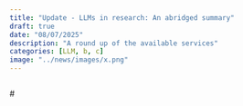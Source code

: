 ```yaml
---
title: "Update - LLMs in research: An abridged summary"
draft: true
date: "08/07/2025"
description: "A round up of the available services"
categories: [LLM, b, c]
image: "../news/images/x.png"
---
```


![<credit for image>](../news/images/x.png)

# <Title as a question>

## <subtitle if needed>

<Introduction>

<Key quote>

<main body>

<TL;DR, conclusion>

https://itsfoss.com/opencoder-vscode/

<links used as reference/ further reading>